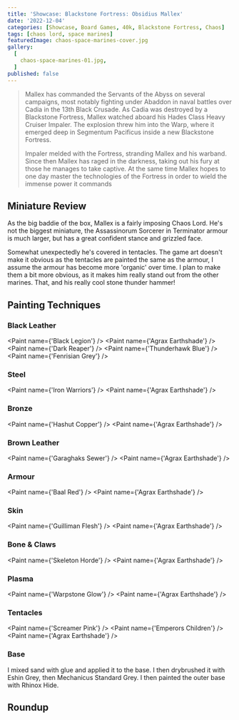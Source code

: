 ```yaml
---
title: 'Showcase: Blackstone Fortress: Obsidius Mallex'
date: '2022-12-04'
categories: [Showcase, Board Games, 40k, Blackstone Fortress, Chaos]
tags: [chaos lord, space marines]
featuredImage: chaos-space-marines-cover.jpg
gallery:
  [
    chaos-space-marines-01.jpg,
  ]
published: false
---
```


> Mallex has commanded the Servants of the Abyss on several campaigns, most notably fighting under Abaddon in naval
> battles over Cadia in the 13th Black Crusade. As Cadia was destroyed by a Blackstone Fortress, Mallex watched aboard
> his Hades Class Heavy Cruiser Impaler. The explosion threw him into the Warp, where it emerged deep in Segmentum
> Pacificus inside a new Blackstone Fortress.
>
> Impaler melded with the Fortress, stranding Mallex and his warband. Since then Mallex has raged in the darkness,
> taking out his fury at those he manages to take captive. At the same time Mallex hopes to one day master the
> technologies of the Fortress in order to wield the immense power it commands

## Miniature Review

As the big baddie of the box, Mallex is a fairly imposing Chaos Lord. He's not the biggest miniature, the Assassinorum
Sorcerer in Terminator armour is much larger, but has a great confident stance and grizzled face.

Somewhat unexpectedly he's covered in tentacles. The game art doesn't make it obvious as the tentacles are painted the
same as the armour, I assume the armour has become more 'organic' over time. I plan to make them a bit more obvious, as
it makes him really stand out from the other marines. That, and his really cool stone thunder hammer!

## Painting Techniques

### Black Leather
<Paint name={'Black Legion'} />
<Paint name={'Agrax Earthshade'} />
<Paint name={'Dark Reaper'} />
<Paint name={'Thunderhawk Blue'} />
<Paint name={'Fenrisian Grey'} />

### Steel
<Paint name={'Iron Warriors'} />
<Paint name={'Agrax Earthshade'} />

### Bronze
<Paint name={'Hashut Copper'} />
<Paint name={'Agrax Earthshade'} />

### Brown Leather
<Paint name={'Garaghaks Sewer'} />
<Paint name={'Agrax Earthshade'} />

### Armour
<Paint name={'Baal Red'} />
<Paint name={'Agrax Earthshade'} />

### Skin
<Paint name={'Guilliman Flesh'} />
<Paint name={'Agrax Earthshade'} />

### Bone & Claws
<Paint name={'Skeleton Horde'} />
<Paint name={'Agrax Earthshade'} />

### Plasma
<Paint name={'Warpstone Glow'} />
<Paint name={'Agrax Earthshade'} />

### Tentacles
<Paint name={'Screamer Pink'} />
<Paint name={'Emperors Children'} />
<Paint name={'Agrax Earthshade'} />

### Base

I mixed sand with glue and applied it to the base. I then drybrushed it with Eshin Grey, then Mechanicus Standard Grey.
I then painted the outer base with Rhinox Hide.

## Roundup

